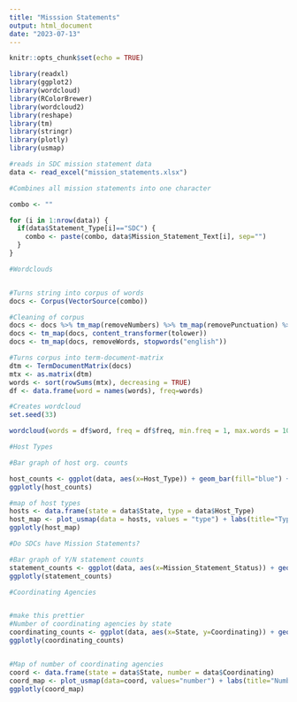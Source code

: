 ```yaml
---
title: "Misssion Statements"
output: html_document
date: "2023-07-13"
---
```


```r
knitr::opts_chunk$set(echo = TRUE)
```

```r
library(readxl)
library(ggplot2)
library(wordcloud)
library(RColorBrewer)
library(wordcloud2)
library(reshape)
library(tm)
library(stringr)
library(plotly)
library(usmap)
```

```r
#reads in SDC mission statement data
data <- read_excel("mission_statements.xlsx")
```

```r
#Combines all mission statements into one character

combo <- ""

for (i in 1:nrow(data)) {
  if(data$Statement_Type[i]=="SDC") {
    combo <- paste(combo, data$Mission_Statement_Text[i], sep="")
  }
}

```

```r
#Wordclouds


#Turns string into corpus of words
docs <- Corpus(VectorSource(combo))

#Cleaning of corpus
docs <- docs %>% tm_map(removeNumbers) %>% tm_map(removePunctuation) %>% tm_map(stripWhitespace)
docs <- tm_map(docs, content_transformer(tolower))
docs <- tm_map(docs, removeWords, stopwords("english"))

#Turns corpus into term-document-matrix
dtm <- TermDocumentMatrix(docs)
mtx <- as.matrix(dtm)
words <- sort(rowSums(mtx), decreasing = TRUE)
df <- data.frame(word = names(words), freq=words)

#Creates wordcloud
set.seed(33)

wordcloud(words = df$word, freq = df$freq, min.freq = 1, max.words = 100, random.order = FALSE, rot.per = 0, colors = brewer.pal(4, "Set1"))
```


```r
#Host Types 

#Bar graph of host org. counts

host_counts <- ggplot(data, aes(x=Host_Type)) + geom_bar(fill="blue") + labs(x="Type of Host Organization", y="Count", title="Host Ogranizations for SDC Lead Agencies")
ggplotly(host_counts)

#map of host types
hosts <- data.frame(state = data$State, type = data$Host_Type)
host_map <- plot_usmap(data = hosts, values = "type") + labs(title="Type of Lead Agency")
ggplotly(host_map)
```


```r
#Do SDCs have Mission Statements?

#Bar graph of Y/N statement counts
statement_counts <- ggplot(data, aes(x=Mission_Statement_Status)) + geom_bar(fill="blue") + labs(x = "", y="Count", title="Do SDCs Have Mission Statements")
ggplotly(statement_counts)
```


```r
#Coordinating Agencies


#make this prettier
#Number of coordinating agencies by state
coordinating_counts <- ggplot(data, aes(x=State, y=Coordinating)) + geom_point() + labs(x = "State", y="Number of Coordinating Agencies", title="Number of Coordinating Agencies by State") + theme(axis.text.x = element_text(angle = 45))
ggplotly(coordinating_counts)


#Map of number of coordinating agencies
coord <- data.frame(state = data$State, number = data$Coordinating)
coord_map <- plot_usmap(data=coord, values="number") + labs(title="Number of Coordinating Agencies")
ggplotly(coord_map)
```



